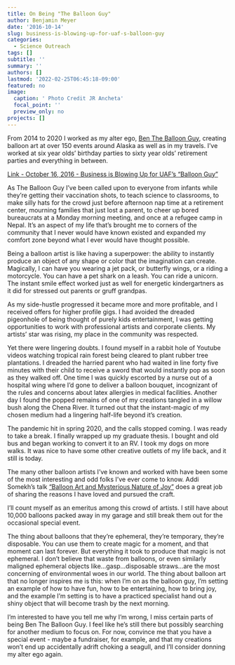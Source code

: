 ```yaml
---
title: On Being "The Balloon Guy"
author: Benjamin Meyer
date: '2016-10-14'
slug: business-is-blowing-up-for-uaf-s-balloon-guy
categories:
  - Science Outreach
tags: []
subtitle: ''
summary: ''
authors: []
lastmod: '2022-02-25T06:45:18-09:00'
featured: no
image:
  caption: ' Photo Credit JR Ancheta'
  focal_point: ''
  preview_only: no
projects: []
---
```


From 2014 to 2020 I worked as my alter ego, [Ben The Balloon Guy](https://www.bentheballoonguy.com/), creating balloon art at over 150 events around Alaska as well as in my travels. I've worked at six year olds' birthday parties to sixty year olds' retirement parties and everything in between.

[Link - October 16, 2016 - Business is Blowing Up for UAF's "Balloon Guy"](https://news.uaf.edu/business-is-blowing-up-for-uafs-balloon-guy/)

As The Balloon Guy I've been called upon to everyone from infants while they're getting their vaccination shots, to teach science to classrooms, to make silly hats for the crowd just before afternoon nap time at a retirement center, mourning families that just lost a parent, to cheer up bored bureaucrats at a Monday morning meeting, and once at a refugee camp in Nepal. It's an aspect of my life that's brought me to corners of the community that I never would have known existed and expanded my comfort zone beyond what I ever would have thought possible.

Being a balloon artist is like having a superpower: the ability to instantly produce an object of any shape or color that the imagination can create. Magically, I can have you wearing a jet pack, or butterfly wings, or a riding a motorcycle. You can have a pet shark on a leash. You can ride a unicorn. The instant smile effect worked just as well for energetic kindergartners as it did for stressed out parents or gruff grandpas.

As my side-hustle progressed it became more and more profitable, and I received offers for higher profile gigs. I had avoided the dreaded pigeonhole of being thought of purely kids entertainment, I was getting opportunities to work with professional artists and corporate clients. My artists' star was rising, my place in the community was respected.

Yet there were lingering doubts. I found myself in a rabbit hole of Youtube videos watching tropical rain forest being cleared to plant rubber tree plantations. I dreaded the harried parent who had waited in line forty five minutes with their child to receive a sword that would instantly pop as soon as they walked off. One time I was quickly escorted by a nurse out of a hospital wing where I'd gone to deliver a balloon bouquet, incognizant of the rules and concerns about latex allergies in medical facilities. Another day I found the popped remains of one of my creations tangled in a willow bush along the Chena River. It turned out that the instant-magic of my chosen medium had a lingering half-life beyond it's creation.

The pandemic hit in spring 2020, and the calls stopped coming. I was ready to take a break. I finally wrapped up my graduate thesis. I bought and old bus and began working to convert it to an RV. I took my dogs on more walks. It was nice to have some other creative outlets of my life back, and it still is today.

The many other balloon artists I've known and worked with have been some of the most interesting and odd folks I've ever come to know. Addi Somekh's talk ["Balloon Art and Mysterious Nature of Joy"](https://www.youtube.com/watch?v=Pzo-tA_Oloc) does a great job of sharing the reasons I have loved and pursued the craft.

I'll count myself as an emeritus among this crowd of artists. I still have about 10,000 balloons packed away in my garage and still break them out for the occasional special event.

The thing about balloons that they're ephemeral, they're temporary, they're disposable. You can use them to create magic for a moment, and that moment can last forever. But everything it took to produce that magic is not ephemeral. I don't believe that waste from balloons, or even similarly maligned ephemeral objects like...gasp...disposable straws...are the most concerning of environmental woes in our world. The thing about balloon art that no longer inspires me is this: when I'm on as the balloon guy, I'm setting an example of how to have fun, how to be entertaining, how to bring joy, and the example I'm setting is to have a practiced specialist hand out a shiny object that will become trash by the next morning.

I'm interested to have you tell me why I'm wrong, I miss certain parts of being Ben The Balloon Guy. I feel like he's still there but possibly searching for another medium to focus on. For now, convince me that you have a special event - maybe a fundraiser, for example, and that my creations won't end up accidentally adrift choking a seagull, and I'll consider donning my alter ego again.
